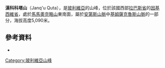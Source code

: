 {{Coord|16|50|1|S|67|28|13|W|display=title}}

'''漢科科塔山'''（Janq'u Quta），是[[玻利維亞|玻利維亞]]的山峰，位於該國西部[[拉巴斯省|拉巴斯省]]的[[因基西維省|因基西維省]]，處於[[馬馬奧克略山|馬馬奧克略山]]東南面，屬於[[安第斯山脈|安第斯山脈]]中[[基姆薩克魯斯山脈|基姆薩克魯斯山脈]]的一部分，海拔高度5,090米。

==參考資料==
*{{cite web|url=http://www.ine.gob.bo/publicaciones/visorPdf.aspx?Codigo=021002&tipo=1|title=Quime|author=<!--Staff writer(s); no by-line.-->|date=|website=|publisher=INE, Bolivia|accessdate=October 29, 2014|deadurl=yes|archiveurl=https://web.archive.org/web/20160324041936/http://www.ine.gob.bo/publicaciones/visorPdf.aspx?Codigo=021002&tipo=1|archivedate=2016年3月24日}}

{{Bolivia-geo-stub}}
[[Category:玻利維亞山峰|Category:玻利維亞山峰]]